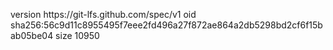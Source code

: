 version https://git-lfs.github.com/spec/v1
oid sha256:56c9d11c8955495f7eee2fd496a27f872ae864a2db5298bd2cf6f15bab05be04
size 10950
